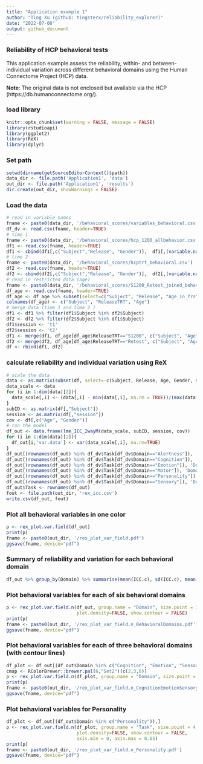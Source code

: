 ```yaml
---
title: "Application example 1"
author: "Ting Xu (github: tingsterx/reliability_explorer)"
date: "2022-07-08"
output: github_document
---
```


### Reliability of HCP behavioral tests

This application example assess the reliability, within- and between-individual variation across different behavioral domains using the Human Connectome Project (HCP) data.

**Note**: The original data is not enclosed but available via the HCP (https://db.humanconnectome.org/).

### load library
```r
knitr::opts_chunk$set(warning = FALSE, message = FALSE) 
library(rstudioapi)
library(ggplot2)
library(ReX)
library(dplyr)
```


### Set path
```r
setwd(dirname(getSourceEditorContext()$path))
data_dir <- file.path('Application1', 'data')
out_dir <- file.path('Application1', 'results')
dir.create(out_dir, showWarnings = FALSE)
```

### Load the data
```r
# read in variable names
fname <- paste0(data_dir, '/behavioral_scores/variables_behavioral.csv')
df_dv <- read.csv(fname, header=TRUE)
# time 1 
fname <- paste0(data_dir, '/behavioral_scores/hcp_1200_allbehavior.csv')
df1 <- read.csv(fname, header=TRUE)
df1 <- cbind(df1[,c("Subject","Release", "Gender")],  df1[,(variable.names(df1) %in% df_dv$Task)])
# time 2
fname <- paste0(data_dir, '/behavioral_scores/hcptrt_behavioral.csv')
df2 <- read.csv(fname, header=TRUE)
df2 <- cbind(df2[,c("Subject","Release", "Gender")],  df2[,(variable.names(df2) %in% df_dv$Task)])
# read in restricted data (age)
fname <- paste0(data_dir, '/behavioral_scores/S1200_Retest_joined_behavioral.csv')
df_age <- read.csv(fname, header=TRUE)
df_age <- df_age %>% subset(select=c("Subject", "Release", "Age_in_Yrs"))
colnames(df_age) <- c("Subject", "ReleaseTRT", "Age")
# merge data (time 1 and time 2 )
df1 <- df1 %>% filter(df1$Subject %in% df2$Subject)
df2 <- df2 %>% filter(df2$Subject %in% df1$Subject)
df1$session <- 't1'
df2$session <- 't2'
df1 <- merge(df1, df_age[df_age$ReleaseTRT=="S1200", c("Subject", "Age")], by="Subject")
df2 <- merge(df2, df_age[df_age$ReleaseTRT=="Retest", c("Subject", "Age")], by="Subject")
df <- rbind(df1, df2)
```


### calculate reliability and individual variation using ReX

```r
# scale the data
data <- as.matrix(subset(df, select=-c(Subject, Release, Age, Gender, session)))
data_scale <- data
for (i in 1:dim(data)[2]){
  data_scale[,i] <- (data[,i] - min(data[,i], na.rm = TRUE))/(max(data[,i], na.rm = TRUE) - min(data[,i], na.rm = TRUE))
}
subID <- as.matrix(df[,"Subject"])
session <- as.matrix(df[,"session"])
cov <- df[,c("Age", "Gender")]
# run the model
df_out <- data.frame(lme_ICC_2wayM(data_scale, subID, session, cov))
for (i in 1:dim(data)[2]){
  df_out[i,'var.data'] <- var(data_scale[,i], na.rm=TRUE)
}
df_out[(rownames(df_out) %in% df_dv$Task[df_dv$Domain=="Alertness"]), 'Domain'] <- 'Alertness'
df_out[(rownames(df_out) %in% df_dv$Task[df_dv$Domain=="Cognition"]), 'Domain'] <- 'Cognition'
df_out[(rownames(df_out) %in% df_dv$Task[df_dv$Domain=="Emotion"]), 'Domain'] <- 'Emotion'
df_out[(rownames(df_out) %in% df_dv$Task[df_dv$Domain=="Motor"]), 'Domain'] <- 'Motor'
df_out[(rownames(df_out) %in% df_dv$Task[df_dv$Domain=="Personality"]), 'Domain'] <- 'Personality'
df_out[(rownames(df_out) %in% df_dv$Task[df_dv$Domain=="Sensory"]), 'Domain'] <- 'Sensory'
df_out$Task <- rownames(df_out)
fout <- file.path(out_dir, 'rex_icc.csv')
write.csv(df_out, fout)
```

### Plot all behavioral variables in one color
```r
p <- rex_plot.var.field(df_out)
print(p)
fname <- paste0(out_dir, '/rex_plot_var_field.pdf')
ggsave(fname, device="pdf")
```
### Summary of reliability and variation for each behavioral domain
```r
df_out %>% group_by(Domain) %>% summarise(mean(ICC.c), sd(ICC.c), mean(sigma2_b), sd(sigma2_b), mean(sigma2_w), sd(sigma2_w))
```

### Plot behavioral variables for each of six behavioral domains  
```r
p <- rex_plot.var.field.n(df_out, group.name = "Domain", size.point = 3,
                          plot.density=FALSE, show.contour = FALSE)
print(p)
fname <- paste0(out_dir, '/rex_plot_var_field.n_BehavioralDomains.pdf')
ggsave(fname, device="pdf")
```

### Plot behavioral variables for each of three behavioral domains (with contour lines)
```r
df_plot <- df_out[(df_out$Domain %in% c("Cognition", "Emotion", "Sensory")),]
cmap <- RColorBrewer::brewer.pal(6,"Set2")[c(2,3,6)]
p <- rex_plot.var.field.n(df_plot, group.name = "Domain", size.point = 3, color=cmap)
print(p)
fname <- paste0(out_dir, '/rex_plot_var_field.n_CognitionEmotionSensory.pdf')
ggsave(fname, device="pdf")
```

### Plot behavioral variables for Personality 

```r
df_plot <- df_out[(df_out$Domain %in% c("Personality")),]
p <- rex_plot.var.field.n(df_plot, group.name = "Task", size.point = 4,
                          plot.density=FALSE, show.contour = FALSE,
                          axis.min = 0, axis.max = 0.05)
print(p)
fname <- paste0(out_dir, '/rex_plot_var_field.n_Personality.pdf')
ggsave(fname, device="pdf")
```




